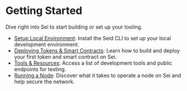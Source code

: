 
# Getting Started

Dive right into Sei to start building or set up your tooling.

- [Setup Local Environment](/seid-cli): Install the Seid CLI to set up your local development environment.
- [Deploying Tokens & Smart Contracts](/quickstart/introduction): Learn how to build and deploy your first token and smart contract on Sei.
- [Tools & Resources](/tools-and-resources): Access a list of development tools and public endpoints for testing.
- [Running a Node](/running-a-sei-node): Discover what it takes to operate a node on Sei and help secure the network.

<HelpCallout />
